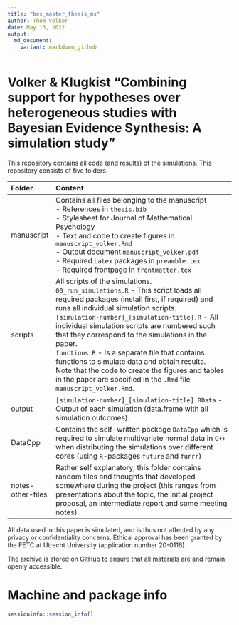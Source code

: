 ```yaml
---
title: "bes_master_thesis_ms"
author: Thom Volker
date: May 13, 2022
output:
  md_document:
    variant: markdown_github
---
```


# Volker & Klugkist "Combining support for hypotheses over heterogeneous studies with Bayesian Evidence Synthesis: A simulation study"

This repository contains all code (and results) of the simulations. This repository consists of five folders.

| Folder | Content |
|:---- |:------------------------- |
| manuscript | Contains all files belonging to the manuscript <br> - References in `thesis.bib` <br> - Stylesheet for Journal of Mathematical Psychology <br> - Text and code to create figures in `manuscript_volker.Rmd` <br> - Output document `manuscript_volker.pdf` <br> - Required `Latex` packages in `preamble.tex` <br> - Required frontpage in `frontmatter.tex` |
| scripts | All scripts of the simulations. <br> `00_run_simulations.R` - This script loads all required packages (install first, if required) and runs all individual simulation scripts. <br> `[simulation-number]_[simulation-title].R` - All individual simulation scripts are numbered such that they correspond to the simulations in the paper. <br> `functions.R` - Is a separate file that contains functions to simulate data and obtain results. <br> Note that the code to create the figures and tables in the paper are specified in the `.Rmd` file `manuscript_volker.Rmd`. |
| output | `[simulation-number]_[simulation-title].RData` - Output of each simulation (data.frame with all simulation outcomes). |
| DataCpp | Contains the self-written package `DataCpp` which is required to simulate multivariate normal data in `C++` when distributing the simulations over different cores (using `R`-packages `future` and `furrr`) |
| notes-other-files | Rather self explanatory, this folder contains random files and thoughts that developed somewhere during the project (this ranges from presentations about the topic, the initial project proposal, an intermediate report and some meeting notes). |


All data used in this paper is simulated, and is thus not affected by any privacy or confidentiality concerns. 
Ethical approval has been granted by the FETC at Utrecht University (application number 20-0116).

The archive is stored on [GitHub](https://github.com/thomvolker/bes_master_thesis_ms) to ensure that all materials are and remain openly accessible. 


# Machine and package info

```r
sessioninfo::session_info()
```

